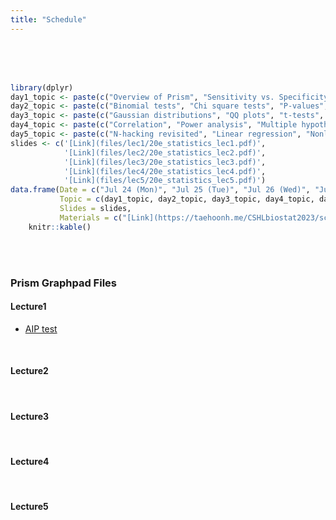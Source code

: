 ```yaml
---
title: "Schedule"
---
```


<br><br><br>

```r
library(dplyr)
day1_topic <- paste(c("Overview of Prism", "Sensitivity vs. Specificity", "Contingency Tables", "Fisher's Exact Test"), collapse = " | ")
day2_topic <- paste(c("Binomial tests", "Chi square tests", "P-values", "Conﬁdence Intervals", "Null Hypothesis testing"), collapse = " | ")
day3_topic <- paste(c("Gaussian distributions", "QQ plots", "t-tests", "Comparing two datasets"), collapse = " | ")
day4_topic <- paste(c("Correlation", "Power analysis", "Multiple hypothesis testing"), collapse = " | ")
day5_topic <- paste(c("N-hacking revisited", "Linear regression", "Nonlinear regression", "Analysis of variance (ANOVA)", "Survival analysis"), collapse = " | ")
slides <- c('[Link](files/lec1/20e_statistics_lec1.pdf)',
            '[Link](files/lec2/20e_statistics_lec2.pdf)',
            '[Link](files/lec3/20e_statistics_lec3.pdf)',
            '[Link](files/lec4/20e_statistics_lec4.pdf)',
            '[Link](files/lec5/20e_statistics_lec5.pdf)')
data.frame(Date = c("Jul 24 (Mon)", "Jul 25 (Tue)", "Jul 26 (Wed)", "Jul 27 (Thu)", "Jul 28 (Fri)"),
           Topic = c(day1_topic, day2_topic, day3_topic, day4_topic, day5_topic),
           Slides = slides,
           Materials = c("[Link](https://taehoonh.me/CSHLbiostat2023/schedule.html/#Lecture1)")) %>%
    knitr::kable()
```

<br><br>

### Prism Graphpad Files

#### Lecture1

+ [AIP test](files/lec1/lec1_aip_test.pzfx)

<br>

#### Lecture2

<br>

#### Lecture3

<br>

#### Lecture4

<br>

#### Lecture5